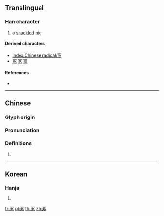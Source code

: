 {{character info/new}}
==Translingual==

===Han character===
{{Han char|rn=152|rad=豕|as=01|sn=8|four=10232|canj=MSKO}}

# a [[shackle]]d [[pig]]

====Derived characters====
* [[Index:Chinese radical/豕]]
* [[冢]] [[家]] [[冡]]

====References====
* {{Han ref|kx=1194.080|dkj=36338|dj=1657.020|hdz=63610.050|uh=8C56|ud=35926|bh=CDCB|bd=52683}}

----

==Chinese==
{{zh-forms}}

===Glyph origin===
{{Han etym}}

===Pronunciation===
{{zh-pron
|m=chù
|c=doek3
|mc=y
|oc=y
|ma=
|cat=n
}}

===Definitions===
{{zh-hanzi}}

#{{rfdef|zh}}
----

==Korean==

===Hanja===
{{ko-hanja|hangeul=축|eumhun=|rv=chuk|mr=ch'uk|y=chwuk}}

# {{defn|lang=ko|sort=豕01}}

[[fr:豖]]
[[pl:豖]]
[[th:豖]]
[[zh:豖]]